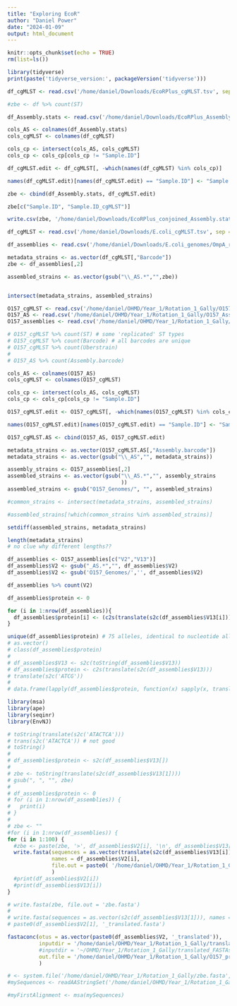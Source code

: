 ```yaml
---
title: "Exploring EcoR"
author: "Daniel Power"
date: "2024-01-09"
output: html_document
---
```


```r
knitr::opts_chunk$set(echo = TRUE)
rm(list=ls())

library(tidyverse)
print(paste('tidyverse_version:', packageVersion('tidyverse')))
```


```r
df_cgMLST <- read.csv('/home/daniel/Downloads/EcoRPlus_cgMLST.tsv', sep = '\t', header = TRUE)

#zbe <- df %>% count(ST) 

df_Assembly.stats <- read.csv('/home/daniel/Downloads/EcoRPlus_Assembly.stats.tsv', sep = '\t', header = TRUE)

cols_AS <- colnames(df_Assembly.stats)
cols_cgMLST <- colnames(df_cgMLST)

cols_cp <- intersect(cols_AS, cols_cgMLST)
cols_cp <- cols_cp[cols_cp != "Sample.ID"]

df_cgMLST.edit <- df_cgMLST[, -which(names(df_cgMLST) %in% cols_cp)]

names(df_cgMLST.edit)[names(df_cgMLST.edit) == "Sample.ID"] <- "Sample.ID_cgMLST"

zbe <- cbind(df_Assembly.stats, df_cgMLST.edit)

zbe[c("Sample.ID", "Sample.ID_cgMLST")]

write.csv(zbe, '/home/daniel/Downloads/EcoRPlus_conjoined_Assembly.stats_cgMLST.tsv', sep = '\t')
```
```r
df_cgMLST <- read.csv('/home/daniel/Downloads/E.coli_cgMLST.tsv', sep = '\t', header = TRUE)

df_assemblies <- read.csv('/home/daniel/Downloads/E.coli_genomes/OmpA_results.tsv', sep = '\t', header = FALSE)

metadata_strains <- as.vector(df_cgMLST[,"Barcode"])
zbe <- df_assemblies[,2]

assembled_strains <- as.vector(gsub("\\_AS.*","",zbe))


intersect(metadata_strains, assembled_strains)
```


```r
O157_cgMLST <- read.csv('/home/daniel/OHMD/Year_1/Rotation_1_Gally/O157_cgMLST.tsv', sep = '\t', header = TRUE)
O157_AS <- read.csv('/home/daniel/OHMD/Year_1/Rotation_1_Gally/O157_Assembly.stats.tsv', sep = '\t', header = TRUE)
O157_assemblies <- read.csv('/home/daniel/OHMD/Year_1/Rotation_1_Gally/OmpA_O157_results.tsv', sep = '\t', header = FALSE)

# O157_cgMLST %>% count(ST) # some 'replicated' ST types
# O157_cgMLST %>% count(Barcode) # all barcodes are unique
# O157_cgMLST %>% count(Uberstrain) 
# 
# O157_AS %>% count(Assembly.barcode)
```
```r
cols_AS <- colnames(O157_AS)
cols_cgMLST <- colnames(O157_cgMLST)

cols_cp <- intersect(cols_AS, cols_cgMLST)
cols_cp <- cols_cp[cols_cp != "Sample.ID"]

O157_cgMLST.edit <- O157_cgMLST[, -which(names(O157_cgMLST) %in% cols_cp)]

names(O157_cgMLST.edit)[names(O157_cgMLST.edit) == "Sample.ID"] <- "Sample.ID_cgMLST"

O157_cgMLST.AS <- cbind(O157_AS, O157_cgMLST.edit)
```

```r
metadata_strains <- as.vector(O157_cgMLST.AS[,"Assembly.barcode"])
metadata_strains <- as.vector(gsub("\\_AS","", metadata_strains))

assembly_strains <- O157_assemblies[,2]
assembled_strains <- as.vector(gsub("\\_AS.*","", assembly_strains
                                    ))
assembled_strains <- gsub("O157_Genomes/", "", assembled_strains)

#common_strains <- intersect(metadata_strains, assembled_strains)

#assembled_strains[!which(common_strains %in% assembled_strains)]

setdiff(assembled_strains, metadata_strains)

length(metadata_strains)
# no clue why different lengths??
```

```r
df_assemblies <- O157_assemblies[c("V2","V13")]
df_assemblies$V2 <- gsub("_AS.*","", df_assemblies$V2)
df_assemblies$V2 <- gsub('O157_Genomes/','', df_assemblies$V2)

df_assemblies %>% count(V2)

df_assemblies$protein <- 0

for (i in 1:nrow(df_assemblies)){
  df_assemblies$protein[i] <- (c2s(translate(s2c(df_assemblies$V13[i]))))
}

unique(df_assemblies$protein) # 75 alleles, identical to nucleotide alleles
# as.vector()
# class(df_assemblies$protein)
# 
# df_assemblies$V13 <- s2c(toString(df_assemblies$V13))
# df_assemblies$protein <- c2s(translate(s2c(df_assemblies$V13)))
# translate(s2c('ATCG'))
# 
# data.frame(lapply(df_assemblies$protein, function(x) sapply(x, translate(s2c(as.character)))))
```

```r
library(msa)
library(ape)
library(seqinr)
library(EnvNJ)

# toString(translate(s2c('ATACTCA')))
# trans(s2c('ATACTCA')) # not good
# toString()
# 
# df_assemblies$protein <- s2c(df_assemblies$V13[])
# 
# zbe <- toString(translate(s2c(df_assemblies$V13[1])))
# gsub(", ", "", zbe)
# 
# df_assemblies$protein <- 0
# for (i in 1:nrow(df_assemblies)) {
#   print(i)
# }
# 
# zbe <- ""
#for (i in 1:nrow(df_assemblies)) {
for (i in 1:100) {
  #zbe <- paste(zbe, '>', df_assemblies$V2[i], '\n', df_assemblies$V13[i], '\n')
  write.fasta(sequences = as.vector(translate(s2c(df_assemblies$V13[i]))), 
              names = df_assemblies$V2[i], 
              file.out = paste0( '/home/daniel/OHMD/Year_1/Rotation_1_Gally/translated_FASTAs/', df_assemblies$V2[i], '_translated.fasta')
              )
  #print(df_assemblies$V2[i])
  #print(df_assemblies$V13[i])
}

# write.fasta(zbe, file.out = 'zbe.fasta')
# 
# write.fasta(sequences = as.vector(s2c(df_assemblies$V13[1])), names = df_assemblies$V2[1], file.out = paste0(df_assemblies$V2[1], '_translated.fasta'))
# paste0(df_assemblies$V2[1], '_translated.fasta')

fastaconc(otus = as.vector(paste0(df_assemblies$V2, '_translated')), 
          inputdir = '/home/daniel/OHMD/Year_1/Rotation_1_Gally/translated_FASTAs/', 
          #inputdir = '~/OHMD/Year_1/Rotation_1_Gally/translated_FASTAs/',
          out.file = '/home/daniel/OHMD/Year_1/Rotation_1_Gally/O157_proteins.REDUCED.fasta'
          )

# <- system.file('/home/daniel/OHMD/Year_1/Rotation_1_Gally/zbe.fasta', package="msa")
#mySequences <- readAAStringSet('/home/daniel/OHMD/Year_1/Rotation_1_Gally/zbe.fasta')

#myFirstAlignment <- msa(mySequences)

```

